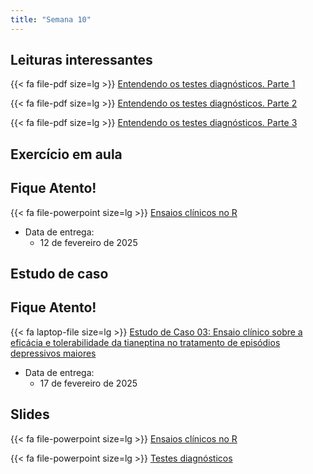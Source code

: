 ```yaml
---
title: "Semana 10"
---
```



## Leituras interessantes

{{< fa file-pdf size=lg >}} [Entendendo os testes diagnósticos. Parte 1](/artigos/Entendendo os testes diagnósticos_P1.pdf)

{{< fa file-pdf size=lg >}} [Entendendo os testes diagnósticos. Parte 2](/artigos/Entendendo os testes diagnósticos_P2.pdf)

{{< fa file-pdf size=lg >}} [Entendendo os testes diagnósticos. Parte 3](/artigos/Entendendo os testes diagnósticos_P3.pdf)


## Exercício em aula

::: callout-important

## Fique Atento!

{{< fa file-powerpoint size=lg >}} [Ensaios clínicos no R](/aulas/Planejamento/ensaios_no_R.html "Ensaios clínicos no R"){aria-label="Ensaios clínicos no R"}


-   Data de entrega:
    -   12 de fevereiro de 2025
:::



## Estudo de caso

::: callout-important

## Fique Atento!

{{< fa laptop-file size=lg >}} [Estudo de Caso 03: Ensaio clínico sobre a eficácia e tolerabilidade da tianeptina no tratamento de episódios depressivos maiores](/estudos_de_casos/estudo03.html "Estudo de caso 03"){aria-label="Estudo de caso 03"} 

-   Data de entrega:
    -   17 de fevereiro de 2025
:::


## Slides

{{< fa file-powerpoint size=lg >}} [Ensaios clínicos no R](/aulas/Planejamento/ensaios_no_R.html "Ensaios clínicos no R"){aria-label="Ensaios clínicos no R"}

{{< fa file-powerpoint size=lg >}} [Testes diagnósticos](/aulas/Testes%20diagnósticos/testesDiagnosticos.html "Testes diagnósticos"){aria-label="Testes diagnósticos"}
